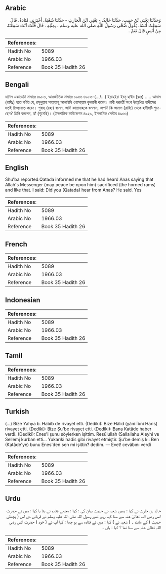 ## Arabic


<div dir="rtl" lang="ar" style={{fontSize:'larger',backgroundColor:'#f8f9fa',padding:20}}>
وَحَدَّثَنَا يَحْيَى بْنُ حَبِيبٍ، حَدَّثَنَا خَالِدٌ، - يَعْنِي ابْنَ الْحَارِثِ - حَدَّثَنَا شُعْبَةُ، أَخْبَرَنِي قَتَادَةُ، قَالَ سَمِعْتُ أَنَسًا، يَقُولُ ضَحَّى رَسُولُ اللَّهِ صلى الله عليه وسلم ‏.‏ بِمِثْلِهِ ‏.‏ قَالَ قُلْتُ آنْتَ سَمِعْتَهُ مِنْ أَنَسٍ قَالَ نَعَمْ ‏.‏
</div>
<div style={{backgroundColor:'#f8f9fa',padding:20, marginBottom: 10}}><table> <thead> <tr> <th>References:</th> <th></th> </tr> </thead> <tbody><tr><td>Hadith No</td><td>5089</td></tr><tr><td>Arabic No</td><td>1966.03</td></tr><tr><td>Reference</td><td>Book 35 Hadith 26</td></tr></tbody></table></div>

## Bengali


<div dir="ltr" lang="bn" style={{fontSize:'larger',backgroundColor:'#f8f9fa',padding:20}}>
হাদিস একাডেমি নাম্বারঃ ৪৯৮৩, আন্তর্জাতিক নাম্বারঃ ১৯৬৬ ৪৯৮৩-(…/...) ইয়াহইয়া ইবনু হাবীব (রহঃ) ..... আনাস (রাযিঃ) হতে বর্ণিত যে, রসূলুল্লাহ সাল্লাল্লাহু আলাইহি ওয়াসাল্লাম কুরবানী করেন। রাবী পরবর্তী অংশ উল্লেখিত হাদীসের মতই রিওয়ায়াত করেন। শুবাহ্ (রহঃ) বলেন, আমি কাতাদাহকে বললাম, আপনি কি আনাস (রাযিঃ) থেকে হাদীসটি শুনেছেন? তিনি বললেন, হ্যাঁ (শুনেছি)। (ইসলামিক ফাউন্ডেশন ৪৯২৯, ইসলামিক সেন্টার ৪৯৩৩)
</div>
<div style={{backgroundColor:'#f8f9fa',padding:20, marginBottom: 10}}><table> <thead> <tr> <th>References:</th> <th></th> </tr> </thead> <tbody><tr><td>Hadith No</td><td>5089</td></tr><tr><td>Arabic No</td><td>1966.03</td></tr><tr><td>Reference</td><td>Book 35 Hadith 26</td></tr></tbody></table></div>

## English


<div dir="ltr" lang="en" style={{fontSize:'larger',backgroundColor:'#f8f9fa',padding:20}}>
Shu'ba reported:Qatada informed me that he had heard Anas saying that Allah's Messenger (may peace be npon him) sacrificed (the horned rams) and like that. I said: Did you (Qatada) hear from Anas? He said. Yes
</div>
<div style={{backgroundColor:'#f8f9fa',padding:20, marginBottom: 10}}><table> <thead> <tr> <th>References:</th> <th></th> </tr> </thead> <tbody><tr><td>Hadith No</td><td>5089</td></tr><tr><td>Arabic No</td><td>1966.03</td></tr><tr><td>Reference</td><td>Book 35 Hadith 26</td></tr></tbody></table></div>

## French


<div dir="ltr" lang="fr" style={{fontSize:'larger',backgroundColor:'#f8f9fa',padding:20}}>

</div>
<div style={{backgroundColor:'#f8f9fa',padding:20, marginBottom: 10}}><table> <thead> <tr> <th>References:</th> <th></th> </tr> </thead> <tbody><tr><td>Hadith No</td><td>5089</td></tr><tr><td>Arabic No</td><td>1966.03</td></tr><tr><td>Reference</td><td>Book 35 Hadith 26</td></tr></tbody></table></div>

## Indonesian


<div dir="ltr" lang="id" style={{fontSize:'larger',backgroundColor:'#f8f9fa',padding:20}}>

</div>
<div style={{backgroundColor:'#f8f9fa',padding:20, marginBottom: 10}}><table> <thead> <tr> <th>References:</th> <th></th> </tr> </thead> <tbody><tr><td>Hadith No</td><td>5089</td></tr><tr><td>Arabic No</td><td>1966.03</td></tr><tr><td>Reference</td><td>Book 35 Hadith 26</td></tr></tbody></table></div>

## Tamil


<div dir="ltr" lang="ta" style={{fontSize:'larger',backgroundColor:'#f8f9fa',padding:20}}>

</div>
<div style={{backgroundColor:'#f8f9fa',padding:20, marginBottom: 10}}><table> <thead> <tr> <th>References:</th> <th></th> </tr> </thead> <tbody><tr><td>Hadith No</td><td>5089</td></tr><tr><td>Arabic No</td><td>1966.03</td></tr><tr><td>Reference</td><td>Book 35 Hadith 26</td></tr></tbody></table></div>

## Turkish


<div dir="ltr" lang="tr" style={{fontSize:'larger',backgroundColor:'#f8f9fa',padding:20}}>
(…) Bize Yahya b. Habîb de rivayet etti. (Dediki): Bize Hâlid (yâni İbni Haris) rivayet etti. (Dediki): Bize Şu'be rivayet etti. (Dediki): Bana Katâde haber verdi. (Dediki): Enes'i şunu söylerken işittim. Resûlullah (Sallallahu Aleyhi ve Sellemj kurban etti... Yukarıki hadîs gibi rivayet etmiştir. Şu'be demiş ki: Ben (Katâde'ye) bunu Enes'den sen mi işittin? dedim. — Evet! cevâbını verdi
</div>
<div style={{backgroundColor:'#f8f9fa',padding:20, marginBottom: 10}}><table> <thead> <tr> <th>References:</th> <th></th> </tr> </thead> <tbody><tr><td>Hadith No</td><td>5089</td></tr><tr><td>Arabic No</td><td>1966.03</td></tr><tr><td>Reference</td><td>Book 35 Hadith 26</td></tr></tbody></table></div>

## Urdu


<div dir="rtl" lang="ur" style={{fontSize:'larger',backgroundColor:'#f8f9fa',padding:20}}>
خالد بن حارث نے کہا : ہمیں شعبہ نے حدیث بیان کی : کہا : مجھے قتادہ نے بتا یا کہا : میں نے حضرت انس رضی اللہ تعالیٰ عنہ سے سنا کہہ رہے تھے رسول اللہ صلی اللہ علیہ وسلم نے قربانی دی اس ( پچھلی حدیث ) کے مانند ۔ ( شعبہ نے ) کہا : میں نے قتادہ سے پو چھا : کیا آپ نے ( خود ) حضرت انس رضی اللہ تعالیٰ عنہ سے سنا تھا ؟ کہا : ہاں ۔
</div>
<div style={{backgroundColor:'#f8f9fa',padding:20, marginBottom: 10}}><table> <thead> <tr> <th>References:</th> <th></th> </tr> </thead> <tbody><tr><td>Hadith No</td><td>5089</td></tr><tr><td>Arabic No</td><td>1966.03</td></tr><tr><td>Reference</td><td>Book 35 Hadith 26</td></tr></tbody></table></div>